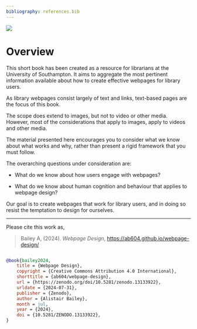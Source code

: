```yaml
---
bibliography: references.bib
---
```


[![](https://zenodo.org/badge/724236066.svg){fig-alt="DOI: 10.5281/zenodo.13133922" fig-align="left"}](https://zenodo.org/doi/10.5281/zenodo.13133922)

# Overview {.unnumbered}

This short book has been created as a resource for librarians at the University of Southampton. It aims to aggregate the most pertinent information available about how to create effective webpages for library users.

As library webpages consist largely of text and links, text-based pages are the focus of this book.

The scope does extend to images, but not to video or other media. However, most of the considerations that apply to images, apply to videos and other media.

The material presented here encourages you to consider what we know about what works and why, rather than present a rigid framework that you must follow.

The overarching questions under consideration are:

-   What do we know about how users engage with webpages?

-   What do we know about human cognition and behaviour that applies to webpage design?

Our goal is to create webpages that work for library users, and in doing so resist the temptation to design for ourselves.

------------------------------------------------------------------------

Please cite this work as,

> Bailey A, (2024). *Webpage Design*, <https://ab604.github.io/webpage-design/>

::: {.callout-note title="Bibtex citation:" appearance="simple" collapse="true"}
``` bibtex

@book{bailey2024,
    title = {Webpage Design},
    copyright = {Creative Commons Attribution 4.0 International},
    shorttitle = {ab604/webpage-design},
    url = {https://zenodo.org/doi/10.5281/zenodo.13133922},
    urldate = {2024-07-31},
    publisher = {Zenodo},
    author = {Alistair Bailey},
    month = jul,
    year = {2024},
    doi = {10.5281/ZENODO.13133922},
}
```
:::
